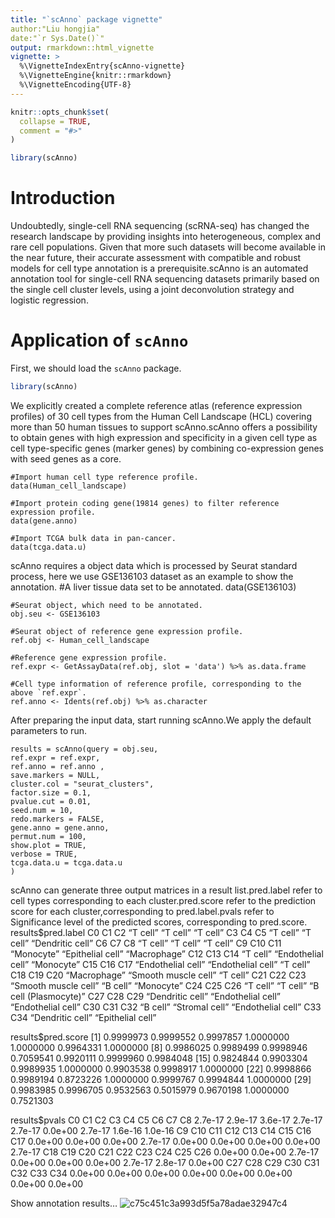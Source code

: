 ```yaml
---
title: "`scAnno` package vignette"
author:"Liu hongjia" 
date:"`r Sys.Date()`"
output: rmarkdown::html_vignette
vignette: >
  %\VignetteIndexEntry{scAnno-vignette}
  %\VignetteEngine{knitr::rmarkdown}
  %\VignetteEncoding{UTF-8}
---
```


```r
knitr::opts_chunk$set(
  collapse = TRUE,
  comment = "#>"
)
```

```r
library(scAnno)
```

# Introduction
Undoubtedly, single-cell RNA sequencing (scRNA-seq) has changed the research landscape by providing insights into heterogeneous, complex and rare cell populations. Given that more such datasets will become available in the near future, their accurate assessment with compatible and robust models for cell type annotation is a prerequisite.scAnno is an automated annotation tool for single-cell RNA sequencing datasets primarily based on the single cell cluster levels, using a joint deconvolution strategy and logistic regression.

# Application of `scAnno`
First, we should load the `scAnno` package.

```r

library(scAnno)
```
We explicitly created a complete reference atlas (reference expression profiles) of 30 cell types from the Human Cell Landscape (HCL) covering more than 50 human tissues to support scAnno.scAnno offers a possibility to obtain genes with high expression and specificity in a given cell type as cell type-specific genes (marker genes) by combining co-expression genes with seed genes as a core.

    #Import human cell type reference profile.
    data(Human_cell_landscape)

    #Import protein coding gene(19814 genes) to filter reference expression profile.
    data(gene.anno)

    #Import TCGA bulk data in pan-cancer.
    data(tcga.data.u)

scAnno requires a object data which is processed by Seurat standard process, here we use GSE136103 dataset as an example to show the annotation. 
    #A liver tissue data set to be annotated.
    data(GSE136103)

    #Seurat object, which need to be annotated.
    obj.seu <- GSE136103

    #Seurat object of reference gene expression profile.
    ref.obj <- Human_cell_landscape

    #Reference gene expression profile.
    ref.expr <- GetAssayData(ref.obj, slot = 'data') %>% as.data.frame

    #Cell type information of reference profile, corresponding to the above `ref.expr`.
    ref.anno <- Idents(ref.obj) %>% as.character
    
After preparing the input data, start running scAnno.We apply the default parameters to run.

    results = scAnno(query = obj.seu,
    ref.expr = ref.expr,
    ref.anno = ref.anno ,
    save.markers = NULL,
    cluster.col = "seurat_clusters",
    factor.size = 0.1,
    pvalue.cut = 0.01,
    seed.num = 10,
    redo.markers = FALSE,
    gene.anno = gene.anno,
    permut.num = 100,
    show.plot = TRUE,
    verbose = TRUE,
    tcga.data.u = tcga.data.u
    )
   
scAnno can generate three output matrices in a result list.pred.label refer to cell types corresponding to each cluster.pred.score	refer to the prediction score for each cluster,corresponding to pred.label.pvals refer to Significance level of the predicted scores, corresponding to pred.score.
  results$pred.label
          C0                    C1                    C2 
         "T cell"              "T cell"              "T cell" 
               C3                    C4                    C5 
         "T cell"              "T cell"      "Dendritic cell" 
               C6                    C7                    C8 
         "T cell"              "T cell"              "T cell" 
               C9                   C10                   C11 
       "Monocyte"     "Epithelial cell"          "Macrophage" 
              C12                   C13                   C14 
         "T cell"    "Endothelial cell"            "Monocyte" 
              C15                   C16                   C17 
"Endothelial cell"    "Endothelial cell"              "T cell" 
              C18                   C19                   C20 
     "Macrophage"  "Smooth muscle cell"              "T cell" 
              C21                   C22                   C23 
"Smooth muscle cell"              "B cell"            "Monocyte" 
              C24                   C25                   C26 
         "T cell"              "T cell" "B cell (Plasmocyte)" 
              C27                   C28                   C29 
 "Dendritic cell"    "Endothelial cell"    "Endothelial cell" 
              C30                   C31                   C32 
         "B cell"        "Stromal cell"    "Endothelial cell" 
              C33                   C34 
 "Dendritic cell"     "Epithelial cell"
 
  results$pred.score
  [1] 0.9999973 0.9999552 0.9997857 1.0000000 1.0000000 0.9964331 1.0000000
  [8] 0.9986025 0.9989499 0.9998946 0.7059541 0.9920111 0.9999960 0.9984048
  [15] 0.9824844 0.9903304 0.9989935 1.0000000 0.9903538 0.9998917 1.0000000
  [22] 0.9998866 0.9989194 0.8723226 1.0000000 0.9999767 0.9994844 1.0000000
  [29] 0.9983985 0.9996705 0.9532563 0.5015979 0.9670198 1.0000000 0.7521303
 
 results$pvals
  C0      C1      C2      C3      C4      C5      C6      C7      C8 
  2.7e-17 2.9e-17 3.6e-17 2.7e-17 2.7e-17 0.0e+00 2.7e-17 1.6e-16 1.0e-16 
 	  C9     C10     C11     C12     C13     C14     C15     C16     C17 
  0.0e+00 0.0e+00 0.0e+00 2.7e-17 0.0e+00 0.0e+00 0.0e+00 0.0e+00 2.7e-17 
	  C18     C19     C20     C21     C22     C23     C24     C25     C26 
  0.0e+00 0.0e+00 2.7e-17 0.0e+00 0.0e+00 0.0e+00 2.7e-17 2.8e-17 0.0e+00 
	  C27     C28     C29     C30     C31     C32     C33     C34 
  0.0e+00 0.0e+00 0.0e+00 0.0e+00 0.0e+00 0.0e+00 0.0e+00 0.0e+00
  
  
Show annotation results...
   ![c75c451c3a993d5f5a78adae32947c4](https://user-images.githubusercontent.com/115637576/218242912-44df6b81-7501-4840-aa1d-d97bb7121aea.png)
   













